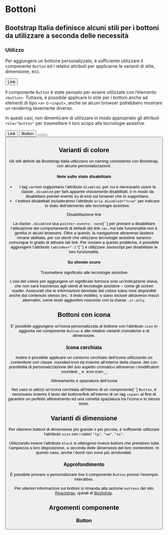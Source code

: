 
<Meta title='Documentazione/Componenti/Bottoni' of={Button} />

# Bottoni

## Bootstrap Italia definisce alcuni stili per i bottoni da utilizzare a seconda delle necessità

### Utilizzo

Per aggiungere un bottone personalizzato, è sufficiente utilizzare il componente `Button` ed i relativi attributi per applicarne le varianti di stile, dimensione, ecc.

<Preview>
  <Button>Link</Button>
</Preview>

Il componente `Button` è state pensato per essere utilizzate con l’elemento <code>&lt;button&gt;</code>. Tuttavia, è possibile applicare lo stile per i bottoni anche ad elementi di tipo <code>&lt;a&gt;</code> o <code>&lt;input&gt;</code>, anche se alcuni browser potrebbero mostrare un rendering lievemente diverso.

In questi casi, non dimenticare di utilizzare in modo appropriato gli attributi `role="button"` per trasmettere il loro scopo alle tecnologie assistive.

<Preview>
  <Button tag='a' href='#' role='button'>
    Link
  </Button>
  <Button type='submit'>Button</Button>
  <Button tag='input' type='button' value='Input' />
  <Button tag='input' type='submit' value='Submit' />
  <Button tag='input' type='reset' value='Reset' />
</Preview>

## Varianti di colore

Gli stili definiti da Bootstrap Italia utilizzano un naming consistente con Bootstrap, con alcune personalizzazioni:

<Preview>
  <Story id='componenti-button--varianti-colore' />
</Preview>

#### Note sullo stato disabilitato

- I tag <code>&lt;a&gt;</code>non supportano l’attributo `disabled`, per cui è necessario usare la classe `.disabled` per farli apparire visivamente disabilitati, e in modo da disabilitare pointer-events su di essi sui browser che lo supportano.
- I bottoni disabilitati includeranno l’attributo `aria-disabled="true"` per indicare lo stato dell’elemento alle tecnologie assistive.

<div className='docs'>
  <Callout color='warning'>
    <CalloutTitle>Disabilitazione link</CalloutTitle>
    <CalloutText>
      <p>
        La classe <code>.disabled</code> usa <code>pointer-events: none</code>{' '}
        per provare a disabilitare l’attivazione dei comportamenti di default
        dei link <code>&lt;a&gt;</code>, ma tale funzionalità non è gestita in
        alcuni browsers. Oltre a questo, la navigazione attraverso tastiera
        rimane abilitata, per cui utenti che utilizzano tecnologie assistive
        saranno comunque in grado di attivare tali link. Per ovviare a questo
        problema, è possibile aggiungere l’attributo <code>tabindex="-1"</code>{' '}
        e utilizzare Javascript per disabilitare le loro funzionalità.
      </p>
    </CalloutText>
  </Callout>
</div>

#### Su sfondo scuro

<Preview>
  <Story id='componenti-button--sfondo-scuro' />
</Preview>

<div className='docs'>
  <Callout color='success'>
    <CalloutTitle>
      Trasmettere significato alle tecnologie assistive
    </CalloutTitle>
    <CalloutText>
      <p>
        L’uso del colore per aggiungere un significato fornisce solo
        un’indicazione visiva, che non sarà trasmesso agli utenti di tecnologie
        assistive – come gli screen reader. Assicurati che le informazioni
        denotate dal colore siano rese disponibili anche dal contenuto stesso
        (es.: il testo visibile), o siano incluse attraverso mezzi alternativi,
        come testo aggiuntivo nascosto con la classe <code>.sr-only</code>.
      </p>
    </CalloutText>
  </Callout>
</div>

## Bottoni con icona

E’ possibile aggiungere un’icona personalizzata al bottone con l'attributo `icon` in aggiunta nel componente `Button` e alle relative varianti cromatiche e di dimensione.

<Preview>
  <Story id='componenti-button--bottoni-con-icona' />
</Preview>

### Icona cerchiata

Inoltre è possibile applicare un contorno cerchiato dell’icona utilizzando un contenitore con classe .rounded-icon da inserire all’interno della classe .btn con possibilità di personalizzazione del suo aspetto cromatico attraverso i modificatori .rounded-_ e .icon.icon-_.

<Preview>
  <Story id='componenti-button--bottoni-con-icona-cerchiata' />
</Preview>

<div className='docs'>
  <Callout color='warning'>
    <CalloutTitle>Allineamento e spaziatura dell’icona</CalloutTitle>
    <CalloutText>
      <p>
        Nel caso si utilizzi un’icona cerchiata all’interno di un componente{' '}
        <code>Button</code>, è necessario inserire il testo del bottone/link
        all’interno di un tag <code>&lt;span&gt;</code> al fine di garantire un
        perfetto allineamento ed una corretta spaziatura tra l’icona e lo stesso
        testo.
      </p>
    </CalloutText>
  </Callout>
</div>

## Varianti di dimensione

Per ottenere bottoni di dimensione più grande o più piccola, è sufficiente utilizzare l'attributo `size` con i valori `"lg"`, `"sm"`, `"xs"`.

Utilizzando invece l'attributo `block` si ottengono invece bottoni che prendono tutta l’ampiezza a loro disposizione, a seconda delle dimensioni del loro contenitore. In questo caso, anche i bordi non sono più arrotondati.

<Preview>
  <Story id='componenti-button--varianti-di-dimensione' />
</Preview>

### Approfondimento

È possibile provare a personalizzare live il componente `Button` presso <LinkTo kind="componenti-button--esempi-interattivi">l'esempio interattivo</LinkTo>.

Per ulteriori informazioni sui bottoni si rimanda alla sezione `buttons` del sito [Reactstrap](https://reactstrap.github.io/components/buttons/), quindi di [Bootstrap](https://getbootstrap.com/docs/4.5/components/buttons/).

## Argomenti componente

### Button

<ArgsTable of={Button} />
